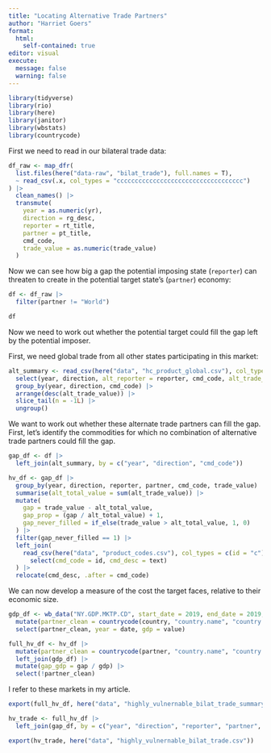 ```yaml
---
title: "Locating Alternative Trade Partners"
author: "Harriet Goers"
format: 
  html:
    self-contained: true
editor: visual
execute:
  message: false
  warning: false
---
```


```r
library(tidyverse)
library(rio)
library(here)
library(janitor)
library(wbstats)
library(countrycode)
```

First we need to read in our bilateral trade data:

```r
df_raw <- map_dfr(
  list.files(here("data-raw", "bilat_trade"), full.names = T), 
  ~ read_csv(.x, col_types = "ccccccccccccccccccccccccccccccccccc")
) |> 
  clean_names() |> 
  transmute(
    year = as.numeric(yr), 
    direction = rg_desc, 
    reporter = rt_title, 
    partner = pt_title, 
    cmd_code, 
    trade_value = as.numeric(trade_value)
  )
```

Now we can see how big a gap the potential imposing state (`reporter`) can threaten to create in the potential target state's (`partner`) economy:

```r
df <- df_raw |> 
  filter(partner != "World")

df
```

Now we need to work out whether the potential target could fill the gap left by the potential imposer.

First, we need global trade from all other states participating in this market:

```r
alt_summary <- read_csv(here("data", "hc_product_global.csv"), col_types = c(cmd_code = "c")) |> 
  select(year, direction, alt_reporter = reporter, cmd_code, alt_trade_value = trade_value) |> 
  group_by(year, direction, cmd_code) |> 
  arrange(desc(alt_trade_value)) |> 
  slice_tail(n = -1L) |> 
  ungroup()
```

We want to work out whether these alternate trade partners can fill the gap. First, let's identify the commodities for which no combination of alternative trade partners could fill the gap.

```r
gap_df <- df |> 
  left_join(alt_summary, by = c("year", "direction", "cmd_code"))

hv_df <- gap_df |> 
  group_by(year, direction, reporter, partner, cmd_code, trade_value) |> 
  summarise(alt_total_value = sum(alt_trade_value)) |> 
  mutate(
    gap = trade_value - alt_total_value,
    gap_prop = (gap / alt_total_value) + 1,
    gap_never_filled = if_else(trade_value > alt_total_value, 1, 0)
  ) |> 
  filter(gap_never_filled == 1) |> 
  left_join(
    read_csv(here("data", "product_codes.csv"), col_types = c(id = "c")) |> 
      select(cmd_code = id, cmd_desc = text)
  ) |> 
  relocate(cmd_desc, .after = cmd_code)
```

We can now develop a measure of the cost the target faces, relative to their economic size.

```r
gdp_df <- wb_data("NY.GDP.MKTP.CD", start_date = 2019, end_date = 2019, return_wide = F) |> 
  mutate(partner_clean = countrycode(country, "country.name", "country.name", custom_match = c("Turkiye" = "Turkey"))) |> 
  select(partner_clean, year = date, gdp = value)

full_hv_df <- hv_df |> 
  mutate(partner_clean = countrycode(partner, "country.name", "country.name", custom_match = c("Turkiye" = "Turkey"))) |> 
  left_join(gdp_df) |> 
  mutate(gap_gdp = gap / gdp) |> 
  select(!partner_clean)
```

I refer to these markets in my article.

```r
export(full_hv_df, here("data", "highly_vulnernable_bilat_trade_summary.csv"))
```

```r
hv_trade <- full_hv_df |> 
  left_join(gap_df, by = c("year", "direction", "reporter", "partner", "cmd_code", "trade_value"))
```

```r
export(hv_trade, here("data", "highly_vulnernable_bilat_trade.csv"))
```
